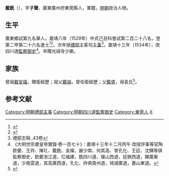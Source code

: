 {{Otheruses|戴銑|other=同名的[[明朝|明朝]][[弘治|弘治]][[進士|進士]]、著名諫臣戴銑}}
{{明清人物信息框
| 姓名 = 戴銑
| 原名 =
| 圖片名稱= 
| 圖片大小 =
| 圖片說明 = 
| 最高職務 =
| 國家 = 大明 
| 爵位 =
| 籍貫 = 廣東廣州府東莞縣
| 族裔 = 
| 旗籍 = 
| 字號 = 
| 諡號 =
| 出生日期 = 生年不詳
| 出生地點 = 
| 逝世日期 = 卒年不詳 
| 逝世地點 =
| 墓葬 =
| 配偶 = 
| 親屬 = 
| 出身 =
* 嘉靖八年己丑科進士出身
| 經歷 =
| 著作 =  
}}
'''戴銑'''（{{bd|？||？|catIdx=}}），字'''子聲'''，廣東廣州府東莞縣人，軍籍，[[明朝|明朝]]政治人物。

== 生平 ==
廣東鄉試第九名舉人。嘉靖八年（1529年）中式己丑科會試第二百二十八名，登第二甲第二十六名進士<ref>{{Cite book|title=《皇明贡举考》卷五|last=（明）[[张朝瑞|张朝瑞]]|first=|publisher=《续修四库全书》史部第828册|year=|isbn=|location=|pages=}}</ref><ref>{{Cite book|title=贡举志五种 上|last=鲁小俊，江俊伟著|first=|publisher=武汉：武汉大学出版社|year=2009|isbn=978-7-307-07043-1|location=|pages=}}</ref>。次年授[[禮部|禮部]]主客司[[主事|主事]]<ref>禮部志稿 ,43卷</ref>。嘉靖十三年（1534年），改四川道[[監察御史|監察御史]]<ref>《大明世宗肅皇帝實錄·卷一百七十》：嘉靖十三年十二月丙午 改授評事等官陶欽夔、王祚、陳玒、戴銑、金燦、謝少南、何其高、曾孔化、王廷、沈鐸等俱監察御史，欽夔浙江道，玒福建，銑四川道，燦山西道，廷狹西道，鐸廣東道，少南雲道，其高廣西道，孔化、祚俱貴州道，琦湖廣道，蕙山東道。</ref>。卒贈光祿寺少卿。

== 家族 ==
曾祖[[戴安福|戴安福]]，贈衛經歷；祖父[[戴端|戴端]]，曾任衛經歷；父[[戴盛|戴盛]]，母袁氏<ref>{{Cite book|title=天一阁藏明代科举录选刊 登科录 点校本|last=龚延明主编|first=|publisher=宁波出版社|year=2016|isbn=978-7-5526-2320-8|location=宁波|pages=|quote=《天一閣藏明代科舉錄選刊.登科錄》之《嘉靖八年己丑科進士登科錄》}}</ref>。

==参考文献==
{{reflist}}

{{嘉靖八年己丑科殿試金榜}}

{{DEFAULTSORT:Dai戴}}
[[Category:明朝禮部主事|Category:明朝禮部主事]]
[[Category:明朝四川道監察御史|Category:明朝四川道監察御史]]
[[Category:東莞人|Category:東莞人]]
[[Category:戴姓|X]]